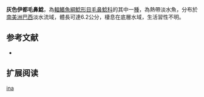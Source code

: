 {{Speciesbox
| name = 灰色伊都毛鼻鯰
| image = 
| image_width = 
| status = NE
| status_system = IUCN3.1
| genus = Ituglanis
| species = ina
| authority = [[Wosiacki,_Dutra_&_Mendonça|Wosiacki, Dutra & Mendonça]], 2012
| synonyms = 
}}

'''灰色伊都毛鼻鯰'''，為[[輻鰭魚綱|輻鰭魚綱]][[鯰形目|鯰形目]][[毛鼻鯰科|毛鼻鯰科]]的其中一[[種|種]]，為熱帶淡水魚，分布於[[南美洲|南美洲]][[巴西|巴西]]淡水流域，體長可達6.2公分，棲息在底層水域，生活習性不明。

==参考文献==
*{{FishBase_species|genus=Ituglanis|species=ina|year=2011|month=12}}

== 扩展阅读 ==
{{refbegin}}
{{wikispecies-inline|Ituglanis ina|灰色伊都毛鼻鯰}}
{{refend}}
{{Taxonbar|from=Q5536690}}

[[Category:伊都毛鼻鯰属|ina]]


{{鯰形目小作品}}
